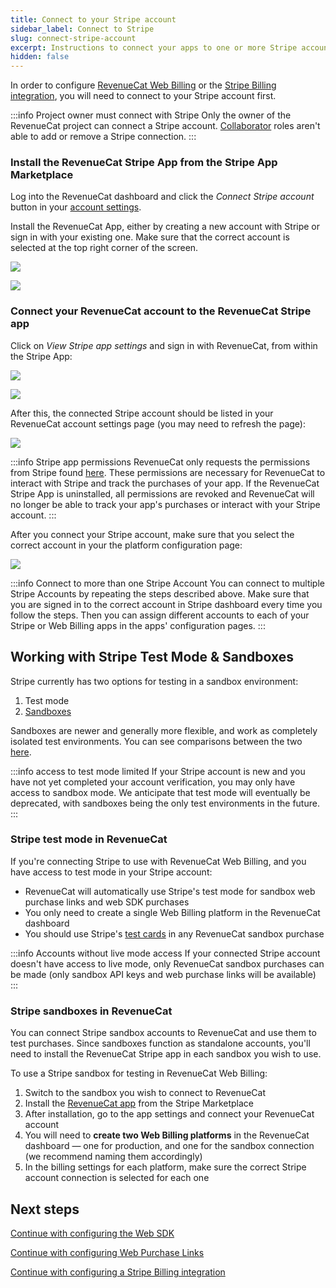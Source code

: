 ```yaml
---
title: Connect to your Stripe account
sidebar_label: Connect to Stripe
slug: connect-stripe-account
excerpt: Instructions to connect your apps to one or more Stripe accounts
hidden: false
---
```


In order to configure [RevenueCat Web Billing](/web/web-billing/overview) or the [Stripe Billing integration](/web/integrations/stripe), you will need to connect to your Stripe account first.

:::info Project owner must connect with Stripe
Only the owner of the RevenueCat project can connect a Stripe account. [Collaborator](/projects/collaborators) roles aren't able to add or remove a Stripe connection.
:::

### Install the RevenueCat Stripe App from the Stripe App Marketplace

Log into the RevenueCat dashboard and click the _Connect Stripe account_ button in your [account settings](https://app.revenuecat.com/settings/account).

Install the RevenueCat App, either by creating a new account with Stripe or sign in with your existing one. Make sure that the correct account is selected at the top right corner of the screen.

![](/docs_images/web/connect-stripe-account/stripe-account-selection.png)

![](/docs_images/web/connect-stripe-account/stripe-app-install.png)

### Connect your RevenueCat account to the RevenueCat Stripe app

Click on _View Stripe app settings_ and sign in with RevenueCat, from within the Stripe App:

![](/docs_images/web/connect-stripe-account/stripe-app-settings.png)

![](/docs_images/web/connect-stripe-account/stripe-app-sign-in-to-rc.png)

After this, the connected Stripe account should be listed in your RevenueCat account settings page (you may need to refresh the page):

![](/docs_images/web/connect-stripe-account/stripe-account-connected.png)

:::info Stripe app permissions
RevenueCat only requests the permissions from Stripe found [here](https://marketplace.stripe.com/apps/revenuecat). These permissions are necessary for RevenueCat to interact with Stripe and track the purchases of your app. If the RevenueCat Stripe App is uninstalled, all permissions are revoked and RevenueCat will no longer be able to track your app's purchases or interact with your Stripe account.
:::

After you connect your Stripe account, make sure that you select the correct account in your the platform configuration page:

![](/docs_images/web/connect-stripe-account/configure-stripe-account-in-app-config.png)

:::info Connect to more than one Stripe Account
You can connect to multiple Stripe Accounts by repeating the steps described above. Make sure that you are signed in to the correct account in Stripe dashboard every time you follow the steps. Then you can assign different accounts to each of your Stripe or Web Billing apps in the apps' configuration pages.
:::

## Working with Stripe Test Mode & Sandboxes

Stripe currently has two options for testing in a sandbox environment:

1. Test mode
2. [Sandboxes](https://docs.stripe.com/sandboxes)

Sandboxes are newer and generally more flexible, and work as completely isolated test environments. You can see comparisons between the two [here](https://docs.stripe.com/testing-use-cases).

:::info access to test mode limited
If your Stripe account is new and you have not yet completed your account verification, you may only have access to sandbox mode. We anticipate that test mode will eventually be deprecated, with sandboxes being the only test environments in the future.
:::

### Stripe test mode in RevenueCat

If you're connecting Stripe to use with RevenueCat Web Billing, and you have access to test mode in your Stripe account:

- RevenueCat will automatically use Stripe's test mode for sandbox web purchase links and web SDK purchases
- You only need to create a single Web Billing platform in the RevenueCat dashboard
- You should use Stripe's [test cards](https://docs.stripe.com/testing) in any RevenueCat sandbox purchase

:::info Accounts without live mode access
If your connected Stripe account doesn't have access to live mode, only RevenueCat sandbox purchases can be made (only sandbox API keys and web purchase links will be available)
:::

### Stripe sandboxes in RevenueCat

You can connect Stripe sandbox accounts to RevenueCat and use them to test purchases. Since sandboxes function as standalone accounts, you'll need to install the RevenueCat Stripe app in each sandbox you wish to use.

To use a Stripe sandbox for testing in RevenueCat Web Billing:

1. Switch to the sandbox you wish to connect to RevenueCat
1. Install the [RevenueCat app](https://marketplace.stripe.com/apps/revenuecat) from the Stripe Marketplace
1. After installation, go to the app settings and connect your RevenueCat account
1. You will need to **create two Web Billing platforms** in the RevenueCat dashboard — one for production, and one for the sandbox connection (we recommend naming them accordingly)
1. In the billing settings for each platform, make sure the correct Stripe account connection is selected for each one

## Next steps

[Continue with configuring the Web SDK](web-billing/web-sdk#app-configuration)

[Continue with configuring Web Purchase Links](web-billing/web-purchase-links)

[Continue with configuring a Stripe Billing integration](integrations/stripe)
